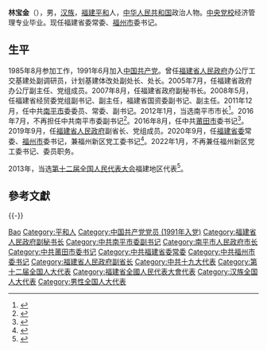 '''林宝金'''（{{bd|1964年|3月||catIdx=Lin林}}），男，[[汉族|汉族]]，[[福建|福建]][[平和|平和]]人，[[中华人民共和国|中华人民共和国]]政治人物。[[中央党校|中央党校]]经济管理专业毕业。现任福建省委常委、[[福州市|福州市]]委书记。

== 生平 ==
1985年8月参加工作，1991年6月加入[[中国共产党|中国共产党]]。曾任[[福建省人民政府|福建省人民政府]]办公厅工交基建处副调研员，计划基建体改处副处长、处长。2005年7月，任福建省政府办公厅副主任、党组成员。2007年8月，任福建省政府副秘书长。2008年5月，任福建省经贸委党组副书记、副主任，福建省国资委副书记、副主任。2011年12月，任中共[[南平市|南平市]]委委员、常委、副书记。2012年1月，当选南平市市长<ref>{{cite web|accessdate=2014-06-07|url=http://district.ce.cn/zt/zlk/bg/201402/12/t20140212_2284449.shtml|title=南平市政府工作报告 (2014年1月22日 林宝金)|publisher=中国经济网|archive-date=2019-09-02|archive-url=https://web.archive.org/web/20190902234332/http://district.ce.cn/zt/zlk/bg/201402/12/t20140212_2284449.shtml|dead-url=no}}</ref>。2016年7月，不再担任中共南平市委副书记<ref>{{cite news|title=福建南平、龙岩两市领导调整，均将迎来新任市长|url=http://www.thepaper.cn/newsDetail_forward_1506493|accessdate=2016-07-30|newspaper=澎湃新闻|archive-date=2019-08-31|archive-url=https://web.archive.org/web/20190831175319/http://www.thepaper.cn/newsDetail_forward_1506493|dead-url=no}}</ref>。2016年8月，任中共[[莆田市|莆田市]]委书记<ref>{{cite web|publisher=澎湃新闻|title=林宝金任福建莆田市委书记，前任周联清已任福建副省长|accessdate=2016-08-01|url=http://www.thepaper.cn/newsDetail_forward_1507289|archive-date=2016-08-06|archive-url=https://web.archive.org/web/20160806122146/http://www.thepaper.cn/newsDetail_forward_1507289|dead-url=no}}</ref>。2019年9月，任[[福建省人民政府|福建省人民政府]]副省长、党组成员。2020年9月，任[[福建省委|福建省委]]常委、[[福州市|福州市]]委书记，兼福州新区党工委书记<ref>{{cite web |title=林寶金任中共福建省委常委、福州市委書記 |url=http://fj.people.com.cn/BIG5/n2/2020/0914/c181466-34290987.html |website=人民网 |accessdate=2020-09-14 |date=2020-09-14 |archive-date=2021-09-30 |archive-url=https://web.archive.org/web/20210930191256/http://fj.people.com.cn/BIG5/n2/2020/0914/c181466-34290987.html |dead-url=no }}</ref>。2022年1月，不再兼任福州新区党工委书记、委员职务。

2013年，当选[[第十二届全国人民代表大会|第十二届全国人民代表大会]]福建地区代表<ref>{{cite news|title=全国人大代表信息-林宝金|url= http://210.82.31.1:8084/delegate/viewDelegate.action?dbid=121068|accessdate=2013-04-05|newspaper=全国人大网|archive-url=https://web.archive.org/web/20140201202857/http://www.npc.gov.cn/delegate/viewDelegate.action?dbid=121068|archive-date=2014-02-01|dead-url=yes}}</ref>。

== 參考文獻 ==
{{reflist}}

{{-}}
{{start box}}
{{s-ppo|cpc}}
{{s-before|[[王宁_(1961年)|王宁]]|rows=2}}
{{s-title|[[中国共产党福州市委员会|中国共产党福州市委员会]]书记|2020年9月-}}
{{s-inc|rows=1}}
{{s-title|[[中国共产党福建省委员会福州新区工作委员会|中国共产党福建省委员会福州新区工作委员会]]书记|2020年9月-2022年1月}}
{{s-after|林建}}

{{s-before|[[周联清|周联清]]}}
{{s-title|[[中国共产党莆田市委员会|中国共产党莆田市委员会]]书记|2016年8月-2019年12月}}
{{s-after|[[刘建洋|刘建洋]]}}
{{s-gov|prc}}
{{s-before|[[裴金佳|裴金佳]]}}
{{s-title|[[南平市人民政府|南平市人民政府]]市长|2012年1月－2016年7月}}
{{s-after|[[许维泽|许维泽]]}}
{{end box}}
{{福建省领导人}}

{{Authority control}}
{{DEFAULTSORT:Lin林}}
[[Category:林姓|Bao]]
[[Category:平和人|Category:平和人]]
[[Category:中国共产党党员_(1991年入党)|Category:中国共产党党员 (1991年入党)]]
[[Category:福建省人民政府副秘书长|Category:福建省人民政府副秘书长]]
[[Category:中共南平市委副书记|Category:中共南平市委副书记]]
[[Category:南平市人民政府市长|Category:南平市人民政府市长]]
[[Category:中共莆田市委书记|Category:中共莆田市委书记]]
[[Category:中共福建省委常委|Category:中共福建省委常委]]
[[Category:中共福州市委书记|Category:中共福州市委书记]]
[[Category:福建省人民政府副省长|Category:福建省人民政府副省长]]
[[Category:中共十九大代表|Category:中共十九大代表]]
[[Category:第十二届全国人大代表|Category:第十二届全国人大代表]]
[[Category:福建省全國人民代表大會代表|Category:福建省全國人民代表大會代表]]
[[Category:汉族全国人大代表|Category:汉族全国人大代表]]
[[Category:男性全国人大代表|Category:男性全国人大代表]]